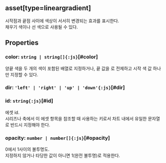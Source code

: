 ## **asset[type=lineargradient]**
시작점과 끝점 사이에 색상이 서서히 변경되는 효과를 표시한다.<br/>
채우기 색이나 선 색으로 사용될 수 있다.
## Properties

### color: `string | string[]{:js}`[#color]
양끝 색을 두 개의 색이 포함된 배열로 지정하거나, 
끝 값을 <Content type="expression" value="'white'"></Content>로 전제하고 시작 색 값 하나만 지정할 수 있다.  
<DefaultValue value="undefined" contents=""></DefaultValue>
### dir: `'left' | 'right' | 'up' | 'down'{:js}`[#dir]
<DefaultValue value="undefined" contents=""></DefaultValue>
### id: `string{:js}`[#id]
에셋 id.<br/>
시리즈나 축에서 이 에셋 항목을 참조할 때 사용하는 키로서
차트 내에서 유일한 문자열로 반드시 지정해야 한다.  
<DefaultValue value="undefined" contents=""></DefaultValue>
### opacity: `number | number[]{:js}`[#opacity]
0에서 1사이의 불투명도.<br/>
지정하지 않거나 타당한 값이 아니면 1(완전 불투명)로 적용한다.  
<DefaultValue value="undefined" contents=""></DefaultValue>